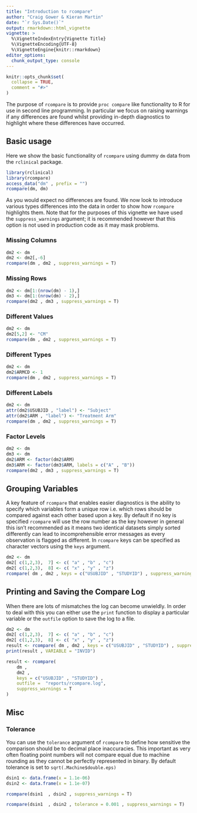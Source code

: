 ```yaml
---
title: "Introduction to rcompare"
author: "Craig Gower & Kieran Martin"
date: "`r Sys.Date()`"
output: rmarkdown::html_vignette
vignette: >
  %\VignetteIndexEntry{Vignette Title}
  %\VignetteEncoding{UTF-8}
  %\VignetteEngine{knitr::rmarkdown}
editor_options: 
  chunk_output_type: console
---
```


```r
knitr::opts_chunk$set(
  collapse = TRUE,
  comment = "#>"
)
```

The purpose of `rcompare` is to provide `proc compare` like functionality to R for use in second line programming. In particular we focus on raising warnings if any differences are found whilst providing in-depth diagnostics to highlight where these differences have occurred. 


## Basic usage

Here we show the basic functionality of `rcompare` using dummy `dm` data from the `rclinical` package. 

```r
library(rclinical)
library(rcompare)
access_data("dm" , prefix = "")
rcompare(dm, dm)
```

As you would expect no differences are found. We now look to introduce various types differences into the data in order to show how `rcompare` highlights them.  Note that for the purposes of this vignette we have used the `suppress_warnings` argument; it is recommended however that this option is not used in production code as it may mask problems. 


### Missing Columns

```r
dm2 <- dm 
dm2 <- dm2[,-6]
rcompare(dm , dm2 , suppress_warnings = T)
```


### Missing Rows 

```r
dm2 <- dm[1:(nrow(dm) - 1),]
dm3 <- dm[1:(nrow(dm) - 2),]
rcompare(dm2 , dm3 , suppress_warnings = T)
```


### Different Values 

```r
dm2 <- dm
dm2[5,2] <- "CM"
rcompare(dm , dm2 , suppress_warnings = T)
```


### Different Types

```r
dm2 <- dm
dm2$ARMCD <- 1
rcompare(dm , dm2 , suppress_warnings = T)
```


### Different Labels

```r
dm2 <- dm
attr(dm2$USUBJID , "label") <- "Subject"
attr(dm2$ARM , "label") <- "Treatment Arm"
rcompare(dm , dm2 , suppress_warnings = T)
```

### Factor Levels 

```r
dm2 <- dm
dm3 <- dm
dm2$ARM <- factor(dm2$ARM)
dm3$ARM <- factor(dm3$ARM, labels = c("A" , "B"))
rcompare(dm2 , dm3 , suppress_warnings = T)
```

## Grouping Variables

A key feature of `rcompare` that enables easier diagnostics is the ability to specify which variables form a unique row i.e. which rows should be compared against each other based upon a key. By default if no key is specified `rcompare` will use the row number as the key however in general this isn't recommended as it means two identical datasets simply sorted differently can lead to incomprehensible error messages as every observation is flagged as different.  In `rcompare` keys can be specified as character vectors using the `keys` argument.

```r
dm2 <- dm
dm2[ c(1,2,3),  7] <- c( "a" , "b" , "c") 
dm2[ c(1,2,3),  8] <- c( "x" , "y" , "z")
rcompare( dm , dm2 , keys = c("USUBJID" , "STUDYID") , suppress_warnings = T)
```

## Printing and Saving the Compare Log

When there are lots of mismatches the log can become unwieldly. In order to deal with this you can either use the `print` function to display a particular variable or the `outfile` option to save the log to a file. 

```r
dm2 <- dm
dm2[ c(1,2,3),  7] <- c( "a" , "b" , "c") 
dm2[ c(1,2,3),  8] <- c( "x" , "y" , "z")
result <- rcompare( dm , dm2 , keys = c("USUBJID" , "STUDYID") , suppress_warnings = T)
print(result , VARIABLE = "INVID")
```

```r
result <- rcompare( 
    dm , 
    dm2 , 
    keys = c("USUBJID" , "STUDYID") , 
    outfile =  "reports/rcompare.log", 
    suppress_warnings = T
)

```

## Misc


### Tolerance

You can use the `tolerance` argument of `rcompare` to define how sensitive the comparison should be to decimal place inaccuracies. This important as very often floating point numbers will not compare equal due to machine rounding as they cannot be perfectly represented in binary. By default tolerance is set to `sqrt(.Machine$double.eps)`

```r
dsin1 <- data.frame(x = 1.1e-06)
dsin2 <- data.frame(x = 1.1e-07)

rcompare(dsin1  , dsin2 , suppress_warnings = T)

rcompare(dsin1  , dsin2 , tolerance = 0.001 , suppress_warnings = T)
```








